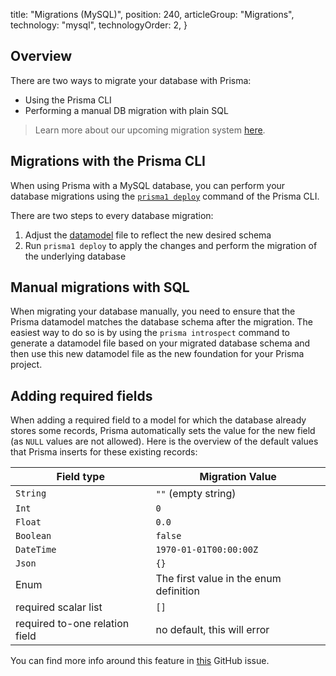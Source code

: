 
  title: "Migrations (MySQL)",
  position: 240,
  articleGroup: "Migrations",
  technology: "mysql",
  technologyOrder: 2,
}

## Overview

There are two ways to migrate your database with Prisma:

- Using the Prisma CLI
- Performing a manual DB migration with plain SQL

> Learn more about our upcoming migration system [here](https://github.com/prisma/rfcs/blob/migrations2/text/0000-migrations.md).

## Migrations with the Prisma CLI

When using Prisma with a MySQL database, you can perform your database migrations using the [`prisma1 deploy`](xcv9) command of the Prisma CLI.

There are two steps to every database migration:

1. Adjust the [datamodel](knul) file to reflect the new desired schema
1. Run `prisma1 deploy` to apply the changes and perform the migration of the underlying database

## Manual migrations with SQL

When migrating your database manually, you need to ensure that the Prisma datamodel matches the database schema after the migration. The easiest way to do so is by using the `prisma introspect` command to generate a datamodel file based on your migrated database schema and then use this new datamodel file as the new foundation for your Prisma project.

## Adding required fields

When adding a required field to a model for which the database already stores some records, Prisma automatically sets the value for the new field (as `NULL` values are not allowed). Here is the overview of the default values that Prisma inserts for these existing records:

| Field type  | Migration Value |
| ------------- | ------------- |
| `String`  | `""` (empty string)  |
| `Int`  | `0`  |
| `Float`  | `0.0`  |
| `Boolean`  | `false`  |
| `DateTime`  | `1970-01-01T00:00:00Z`  |
| `Json`  | `{}`  |
| Enum  | The first value in the enum definition  |
| required scalar list | `[]` |
| required to-one relation field | no default, this will error |

You can find more info around this feature in [this](https://github.com/prisma/prisma/issues/2323) GitHub issue.